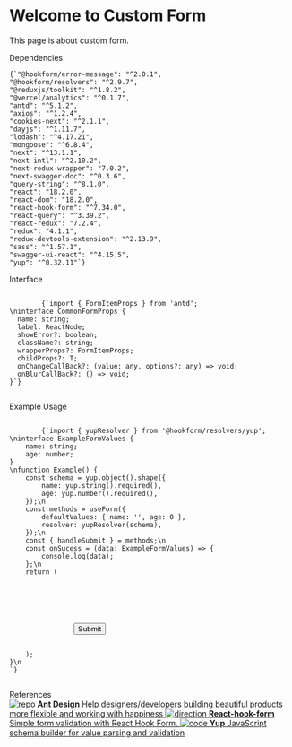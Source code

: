 
<Meta title="Example/Form" />

<style>
    {`
    .subheading {Ø
      --mediumdark: '#999999';
      font-weight: 900;
      font-size: 13px;
      color: #999;
      letter-spacing: 6px;
      line-height: 24px;
      text-transform: uppercase;
      margin-bottom: 12px;
      margin-top: 40px;
    }

    .link-list {
      display: grid;
      grid-template-columns: 1fr;
      grid-template-rows: 1fr 1fr;
      row-gap: 10px;
    }

    @media (min-width: 620px) {
      .link-list {
        row-gap: 20px;
        column-gap: 20px;
        grid-template-columns: 1fr 1fr;
      }
    }

    @media all and (-ms-high-contrast:none) {
    .link-list {
        display: -ms-grid;
        -ms-grid-columns: 1fr 1fr;
        -ms-grid-rows: 1fr 1fr;
      }
    }

    .link-item {
      display: block;
      padding: 20px 30px 20px 15px;
      border: 1px solid #00000010;
      border-radius: 5px;
      transition: background 150ms ease-out,</code><code> border 150ms ease-out,</code><br/><code> transform 150ms ease-out;
      color: #333333;
      display: flex;
      align-items: flex-start;
    }

    .link-item:hover {
      border-color: #1EA7FD50;
      transform: translate3d(0,</code><br/><code> -3px,</code><br/><code> 0);
      box-shadow: rgba(0,</code><br/><code> 0,</code><code> 0,</code><code> 0.08) 0 3px 10px 0;
    }

    .link-item:active {
      border-color: #1EA7FD;
      transform: translate3d(0,</code><br/><code> 0,</code><code> 0);
    }

    .link-item strong {
      font-weight: 700;
      display: block;
      margin-bottom: 2px;
    }

    .link-item Image {
      height: 40px;
      width: 40px;
      margin-right: 15px;
      flex: none;
    }

    .link-item span {
      font-size: 14px;
      line-height: 20px;
    }

    .tip {
      display: inline-block;
      border-radius: 1em;
      font-size: 11px;
      line-height: 12px;
      font-weight: 700;
      background: #E7FDD8;
      color: #66BF3C;
      padding: 4px 12px;
      margin-right: 10px;
      vertical-align: top;
    }

    .tip-wrapper {
      font-size: 13px;
      line-height: 20px;
      margin-top: 40px;
      margin-bottom: 40px;
    }

    .tip-wrapper code {
      font-size: 12px;
      display: inline-block;
    }
  `}
</style>

# Welcome to Custom Form

This page is about custom form.

<div className="subheading">Dependencies</div>
<p>
    <code>{`"@hookform/error-message": "^2.0.1",
"@hookform/resolvers": "^2.9.7",
"@reduxjs/toolkit": "^1.8.2",
"@vercel/analytics": "^0.1.7",
"antd": "^5.1.2",
"axios": "^1.2.4",
"cookies-next": "^2.1.1",
"dayjs": "^1.11.7",
"lodash": "^4.17.21",
"mongoose": "^6.8.4",
"next": "^13.1.1",
"next-intl": "^2.10.2",
"next-redux-wrapper": "7.0.2",
"next-swagger-doc": "^0.3.6",
"query-string": "^8.1.0",
"react": "18.2.0",
"react-dom": "18.2.0",
"react-hook-form": "^7.34.0",
"react-query": "^3.39.2",
"react-redux": "7.2.4",
"redux": "4.1.1",
"redux-devtools-extension": "^2.13.9",
"sass": "^1.57.1",
"swagger-ui-react": "^4.15.5",
"yup": "^0.32.11"`}</code>
</p>

<div className="subheading">Interface</div>
<p>
    <code>
        {`import { FormItemProps } from 'antd';
\ninterface CommonFormProps<T> {
  name: string;
  label: ReactNode;
  showError?: boolean;
  className?: string;
  wrapperProps?: FormItemProps;
  childProps?: T;
  onChangeCallBack?: (value: any, options?: any) => void;
  onBlurCallBack?: () => void;
}`}
    </code>
</p>

<div className="subheading">Example Usage</div>
<p>
    <code>
        {`import { yupResolver } from '@hookform/resolvers/yup';
\ninterface ExampleFormValues {
    name: string;
    age: number;
}
\nfunction Example() {
    const schema = yup.object().shape({
        name: yup.string().required(),
        age: yup.number().required(),
    });\n
    const methods = useForm<ExampleFormValues>({
        defaultValues: { name: '', age: 0 },
        resolver: yupResolver(schema),
    });\n
    const { handleSubmit } = methods;\n
    const onSucess = (data: ExampleFormValues) => {
        console.log(data);
    };\n
    return (
        <FormProvider {...methods}>
            <Form layout="vertical" onFinish={handleSubmit(onSucess)}>
                <CustomInput name="name" label="Name" wrapperProps={{ required: true }} />
                <CustomInputNumber name="age" label="Age" wrapperProps={{ required: true }} />
                <Button htmlType="submit">Submit</Button>
            </Form>
        </FormProvider>
    );
}\n
`}

</code>

</p>

<div className="subheading">References</div>
<div className="link-list">
    <a className="link-item" href="https://ant.design/components/overview/" target="_blank">
        <Image src={Repo} alt="repo" />
        <span>
            <strong>Ant Design</strong>
           Help designers/developers building beautiful products more flexible and working with happiness
        </span>
    </a>
    <a className="link-item" href="https://react-hook-form.com/" target="_blank">
        <Image src={Direction} alt="direction" />
        <span>
            <strong>React-hook-form</strong>
            Simple form validation with React Hook Form.
        </span>
    </a>
    <a className="link-item" href="https://www.npmjs.com/package/yup" target="_blank">
        <Image src={Code} alt="code" />
        <span>
            <strong>Yup</strong>
            JavaScript schema builder for value parsing and validation
        </span>
    </a>

</div>
